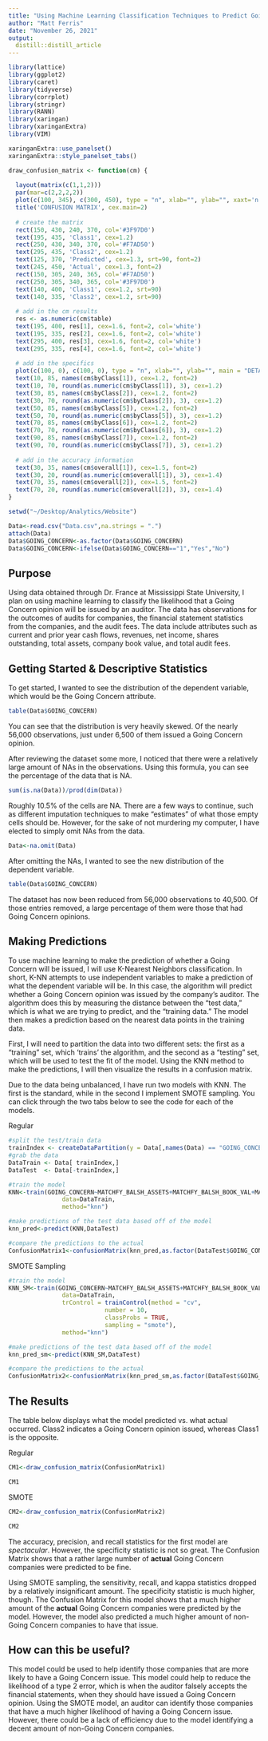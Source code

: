 ```yaml
---
title: "Using Machine Learning Classification Techniques to Predict Going Concern Opinions"
author: "Matt Ferris"
date: "November 26, 2021"
output: 
  distill::distill_article
---
```


```r
library(lattice)
library(ggplot2)
library(caret)
library(tidyverse)
library(corrplot)
library(stringr)
library(RANN)
library(xaringan)
library(xaringanExtra)
library(VIM)

xaringanExtra::use_panelset()
xaringanExtra::style_panelset_tabs()

draw_confusion_matrix <- function(cm) {
 
  layout(matrix(c(1,1,2)))
  par(mar=c(2,2,2,2))
  plot(c(100, 345), c(300, 450), type = "n", xlab="", ylab="", xaxt='n', yaxt='n')
  title('CONFUSION MATRIX', cex.main=2)
 
  # create the matrix
  rect(150, 430, 240, 370, col='#3F97D0')
  text(195, 435, 'Class1', cex=1.2)
  rect(250, 430, 340, 370, col='#F7AD50')
  text(295, 435, 'Class2', cex=1.2)
  text(125, 370, 'Predicted', cex=1.3, srt=90, font=2)
  text(245, 450, 'Actual', cex=1.3, font=2)
  rect(150, 305, 240, 365, col='#F7AD50')
  rect(250, 305, 340, 365, col='#3F97D0')
  text(140, 400, 'Class1', cex=1.2, srt=90)
  text(140, 335, 'Class2', cex=1.2, srt=90)
 
  # add in the cm results
  res <- as.numeric(cm$table)
  text(195, 400, res[1], cex=1.6, font=2, col='white')
  text(195, 335, res[2], cex=1.6, font=2, col='white')
  text(295, 400, res[3], cex=1.6, font=2, col='white')
  text(295, 335, res[4], cex=1.6, font=2, col='white')
 
  # add in the specifics
  plot(c(100, 0), c(100, 0), type = "n", xlab="", ylab="", main = "DETAILS", xaxt='n', yaxt='n')
  text(10, 85, names(cm$byClass[1]), cex=1.2, font=2)
  text(10, 70, round(as.numeric(cm$byClass[1]), 3), cex=1.2)
  text(30, 85, names(cm$byClass[2]), cex=1.2, font=2)
  text(30, 70, round(as.numeric(cm$byClass[2]), 3), cex=1.2)
  text(50, 85, names(cm$byClass[5]), cex=1.2, font=2)
  text(50, 70, round(as.numeric(cm$byClass[5]), 3), cex=1.2)
  text(70, 85, names(cm$byClass[6]), cex=1.2, font=2)
  text(70, 70, round(as.numeric(cm$byClass[6]), 3), cex=1.2)
  text(90, 85, names(cm$byClass[7]), cex=1.2, font=2)
  text(90, 70, round(as.numeric(cm$byClass[7]), 3), cex=1.2)
 
  # add in the accuracy information
  text(30, 35, names(cm$overall[1]), cex=1.5, font=2)
  text(30, 20, round(as.numeric(cm$overall[1]), 3), cex=1.4)
  text(70, 35, names(cm$overall[2]), cex=1.5, font=2)
  text(70, 20, round(as.numeric(cm$overall[2]), 3), cex=1.4)
} 
```

```r
setwd("~/Desktop/Analytics/Website")

Data<-read.csv("Data.csv",na.strings = ".")
attach(Data)
Data$GOING_CONCERN<-as.factor(Data$GOING_CONCERN)
Data$GOING_CONCERN<-ifelse(Data$GOING_CONCERN=="1","Yes","No")

```

## Purpose

Using data obtained through Dr. France at Mississippi State University, I plan on using machine learning to classify the likelihood that a Going Concern opinion will be issued by an auditor. The data has observations for the outcomes of audits for companies, the financial statement statistics from the companies, and the audit fees. The data include attributes such as current and prior year cash flows, revenues, net income, shares outstanding, total assets, company book value, and total audit fees.  

## Getting Started & Descriptive Statistics

To get started, I wanted to see the distribution of the dependent variable, which would be the Going Concern attribute. 


<aside>
```r
table(Data$GOING_CONCERN)
```

</aside>  


You can see that the distribution is very heavily skewed. Of the nearly 56,000 observations, just under 6,500 of them issued a Going Concern opinion. 

After reviewing the dataset some more, I noticed that there were a relatively large amount of NAs in the observations. Using this formula, you can see the percentage of the data that is NA. 

<aside>
```r
sum(is.na(Data))/prod(dim(Data))
```

<aside>

Roughly 10.5% of the cells are NA. There are a few ways to continue, such as different imputation techniques to make "estimates" of what those empty cells should be. However, for the sake of not murdering my computer, I have elected to simply omit NAs from the data. 

<aside>
```r
Data<-na.omit(Data)
```

<aside>

After omitting the NAs, I wanted to see the new distribution of the dependent variable. 

<aside>
```r
table(Data$GOING_CONCERN)
```

<aside>

The dataset has now been reduced from 56,000 observations to 40,500. Of those entries removed, a large percentage of them were those that had Going Concern opinions.

## Making Predictions

To use machine learning to make the prediction of whether a Going Concern will be issued, I will use K-Nearest Neighbors classification. In short, K-NN attempts to use independent variables to make a prediction of what the dependent variable will be. In this case, the algorithm will predict whether a Going Concern opinion was issued by the company's auditor. The algorithm does this by measuring the distance between the "test data," which is what we are trying to predict, and the "training data." The model then makes a prediction based on the nearest data points in the training data. 

First, I will need to partition the data into two different sets: the first as a "training" set, which 'trains' the algorithm, and the second as a "testing" set, which will be used to test the fit of the model. Using the KNN method to make the predictions, I will then visualize the results in a confusion matrix. 

Due to the data being unbalanced, I have run two models with KNN. The first is the standard, while in the second I implement SMOTE sampling. You can click through the two tabs below to see the code for each of the models.

::::: {.panelset}

::: {.panel}
[Regular]{.panel-name}

```r
#split the test/train data
trainIndex <- createDataPartition(y = Data[,names(Data) == "GOING_CONCERN"], p = .6, list = FALSE, times = 1)
#grab the data
DataTrain <- Data[ trainIndex,]
DataTest  <- Data[-trainIndex,]

#train the model 
KNN<-train(GOING_CONCERN~MATCHFY_BALSH_ASSETS+MATCHFY_BALSH_BOOK_VAL+MATCHFY_CSHFLST_CHANGE_TTM+MATCHFY_CSHFLST_OP_ACT_TTM+MATCHFY_INCMST_NETINC_TTM+PRIORFY_INCMST_NETINC_TTM+PRIORFY_BALSH_BOOK_VAL+MATCHFY_SUM_AUDFEES+PRIORFY_SUM_AUDFEES+CIK_Code,
               data=DataTrain,
               method="knn")

#make predictions of the test data based off of the model 
knn_pred<-predict(KNN,DataTest)

#compare the predictions to the actual
ConfusionMatrix1<-confusionMatrix(knn_pred,as.factor(DataTest$GOING_CONCERN))
```

:::

::: {.panel}
[SMOTE Sampling]{.panel-name}

```r
#train the model 
KNN_SM<-train(GOING_CONCERN~MATCHFY_BALSH_ASSETS+MATCHFY_BALSH_BOOK_VAL+MATCHFY_CSHFLST_CHANGE_TTM+MATCHFY_CSHFLST_OP_ACT_TTM+MATCHFY_INCMST_NETINC_TTM+PRIORFY_INCMST_NETINC_TTM+PRIORFY_BALSH_BOOK_VAL+MATCHFY_SUM_AUDFEES+PRIORFY_SUM_AUDFEES+CIK_Code,
               data=DataTrain,
               trControl = trainControl(method = "cv",
                           number = 10,
                           classProbs = TRUE,
                           sampling = "smote"),
               method="knn")

#make predictions of the test data based off of the model 
knn_pred_sm<-predict(KNN_SM,DataTest)

#compare the predictions to the actual
ConfusionMatrix2<-confusionMatrix(knn_pred_sm,as.factor(DataTest$GOING_CONCERN))
```


:::

:::::

## The Results

The table below displays what the model predicted vs. what actual occurred. Class2 indicates a Going Concern opinion issued, whereas Class1 is the opposite. 

::::: {.panelset}

::: {.panel}
[Regular]{.panel-name}

``` r
CM1<-draw_confusion_matrix(ConfusionMatrix1)

CM1
```

:::

::: {.panel}
[SMOTE]{.panel-name}

```r
CM2<-draw_confusion_matrix(ConfusionMatrix2)

CM2
```

:::

:::::

The accuracy, precision, and recall statistics for the first model are *spectacular*. However, the specificity statistic is not so great. The Confusion Matrix shows that a rather large number of **actual** Going Concern companies were predicted to be fine. 

Using SMOTE sampling, the sensitivity, recall, and kappa statistics dropped by a relatively insignificant amount. The specificity statistic is much higher, though. The Confusion Matrix for this model shows that a much higher amount of the **actual** Going Concern companies were predicted by the model. However, the model also predicted a much higher amount of non-Going Concern companies to have that issue.

## How can this be useful? 

This model could be used to help identify those companies that are more likely to have a Going Concern issue. This model could help to reduce the likelihood of a type 2 error, which is when the auditor falsely accepts the financial statements, when they should have issued a Going Concern opinion. Using the SMOTE model, an auditor can identify those companies that have a much higher likelihood of having a Going Concern issue. However, there could be a lack of efficiency due to the model identifying a decent amount of non-Going Concern companies. 

